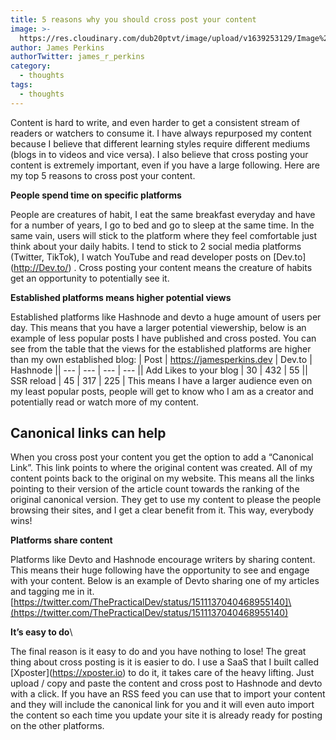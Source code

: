 ```yaml
---
title: 5 reasons why you should cross post your content
image: >-
  https://res.cloudinary.com/dub20ptvt/image/upload/v1639253129/Image%20Gallery/sifha10xczfdifbaezib.jpg
author: James Perkins
authorTwitter: james_r_perkins
category:
  - thoughts
tags:
  - thoughts
---
```


Content is hard to write, and even harder to get a consistent stream of readers or watchers to consume it. I have always repurposed my content because I believe that different learning styles require different mediums (blogs in to videos and vice versa). I also believe that cross posting your content is extremely important, even if you have a large following. Here are my top 5 reasons to cross post your content.


**People spend time on specific platforms**



People are creatures of habit, I eat the same breakfast everyday and have for a number of years, I go to bed and go to sleep at the same time. In the same vain, users will stick to the platform where they feel comfortable just think about your daily habits. I tend to stick to 2 social media platforms (Twitter, TikTok), I watch YouTube and read developer posts on \[Dev.to]\(http://Dev.to/) .&#x20;
Cross posting your content means the creature of habits get an opportunity to potentially see it.


**Established platforms means higher potential views**



Established platforms like Hashnode and devto a huge amount of users per day. This means that you have a larger potential viewership, below is an example of less popular posts I have published and cross posted. You can see from the table that the views for the established platforms are higher than my own established blog:
| Post | https://jamesperkins.dev | Dev.to | Hashnode || --- | --- | --- | --- || Add Likes to your blog | 30 | 432 | 55 || SSR reload | 45 | 317 | 225 |
This means I have a larger audience even on my least popular posts, people will get to know who I am as a creator and potentially read or watch more of my content.


## **Canonical links can help**


When you cross post your content you get the option to add a “Canonical Link”. This link points to where the original content was created. All of my content points back to the original on my website. This means all the links pointing to their version of the article count towards the ranking of the original canonical version. They get to use my content to please the people browsing their sites, and I get a clear benefit from it. This way, everybody wins!


**Platforms share content**



Platforms like Devto and Hashnode encourage writers by sharing content. This means their huge following have the opportunity to see and engage with your content. Below is an example of Devto sharing one of my articles and tagging me in it.
\[https://twitter.com/ThePracticalDev/status/1511137040468955140]\(https://twitter.com/ThePracticalDev/status/1511137040468955140)


**It’s easy to do**\




The final reason is it easy to do and you have nothing to lose! The great thing about cross posting is it is easier to do. I use a SaaS that I built called \[Xposter]\(https://xposter.io) to do it, it takes care of the heavy lifting. Just upload / copy and paste the content and cross post to Hashnode and devto with a click.
If you have an RSS feed you can use that to import your content and they will include the canonical link for you and it will even auto import the content so each time you update your site it is already ready for posting on the other platforms.
